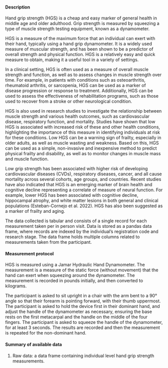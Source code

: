 #### Description

Hand grip strength (HGS) is a cheap and easy marker of general health in middle age and older adulthood. Grip strength is measured by squeezing a type of muscle strength testing equipment, known as a dynamometer.

HGS is a measure of the maximum force that an individual can exert with their hand, typically using a hand grip dynamometer. It is a widely used measure of muscular strength, and has been shown to be a predictor of overall strength and physical function. HGS is a relatively easy and quick measure to obtain, making it a useful tool in a variety of settings.

In a clinical setting, HGS is often used as a measure of overall muscle strength and function, as well as to assess changes in muscle strength over time. For example, in patients with conditions such as osteoarthritis, rheumatoid arthritis, or sarcopenia, HGS can be used as a marker of disease progression or response to treatment. Additionally, HGS can be used to assess the effectiveness of rehabilitation programs, such as those used to recover from a stroke or other neurological condition.

HGS is also used in research studies to investigate the relationship between muscle strength and various health outcomes, such as cardiovascular disease, respiratory function, and mortality. Studies have shown that low HGS is associated with increased risk of these and other health conditions, highlighting the importance of this measure in identifying individuals at risk for these conditions. Low HGS can be a warning sign of frailty, especially in older adults, as well as muscle wasting and weakness. Based on this, HGS can be used as a simple, non-invasive and inexpensive method to predict physical frailty and disability, as well as to monitor changes in muscle mass and muscle function.

Low grip strength has been associated with higher risk of developing cardiovascular diseases (CVDs), respiratory diseases, cancer, and all cause mortality across several cohorts, age groups, and countries. Recent studies have also indicated that HGS is an emerging marker of brain health and cognitive decline representing a correlate of measure of neural function. For example, lower HGS has been associated with cognitive decline, hippocampal atrophy, and white matter lesions in both general and clinical populations (Esteban-Cornejo et al. 2022). HGS has also been suggested as a marker of frailty and aging. 

The data collected is tabular and consists of a single record for each measurement taken per in person visit. Data is stored as a pandas data frame, where records are indexed by the individual’s registration code and research stage. The data frame holds multiple columns related to measurements taken from the participant.


#### Measurement protocol

HGS is measured using a Jamar Hydraulic Hand Dynamometer. The measurement is a measure of the static force (without movement) that the hand can exert when squeezing around the dynamometer. The measurement is recorded in pounds initially, and then converted to kilograms.

The participant is asked to sit upright in a chair with the arm bent to a 90° angle so that their forearm is pointing forward, with their thumb uppermost. The participant is asked to hold the device first in their dominant hand, and adjust the handle of the dynamometer as necessary, ensuring the base rests on the first metacarpal and the handle on the middle of the four fingers. The participant is asked to squeeze the handle of the dynamometer, for at least 3 seconds. The results are recorded and then the measurement is repeated for the non-dominant hand.



#### Summary of available data

1. Raw data: a data frame containing individual level hand grip strength measurements.

